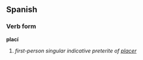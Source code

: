 ==Spanish==
===Verb form===
'''plací'''

# ''first-person singular indicative preterite of [[placer]]''